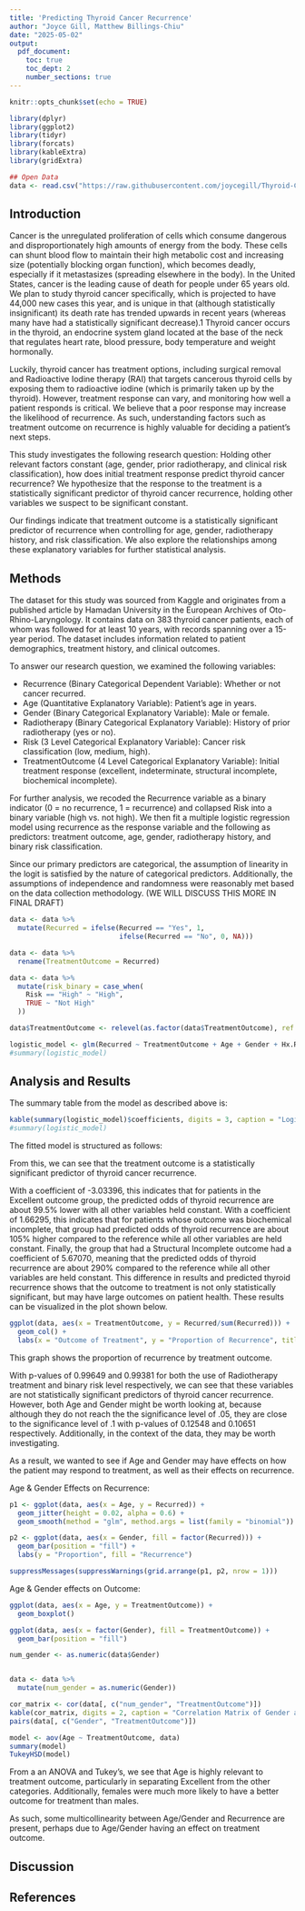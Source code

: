 ```yaml
---
title: 'Predicting Thyroid Cancer Recurrence'
author: "Joyce Gill, Matthew Billings-Chiu"
date: "2025-05-02"
output:
  pdf_document:
    toc: true
    toc_dept: 2
    number_sections: true
---
```


```r
knitr::opts_chunk$set(echo = TRUE)
```

```r
library(dplyr)
library(ggplot2)
library(tidyr)
library(forcats)
library(kableExtra)
library(gridExtra)
```

```r
## Open Data
data <- read.csv("https://raw.githubusercontent.com/joycegill/Thyroid-Cancer-Recurrence-Prediction/main/filtered_thyroid_data.csv")
```

\newpage
## **Introduction**
  Cancer is the unregulated proliferation of cells which consume dangerous and disproportionately high amounts of energy from the body. These cells can shunt blood flow to maintain their high metabolic cost and increasing size (potentially blocking organ function), which becomes deadly, especially if it metastasizes (spreading elsewhere in the body). In the United States, cancer is the leading cause of death for people under 65 years old. We plan to study thyroid cancer specifically, which is projected to have 44,000 new cases this year, and is unique in that (although statistically insignificant) its death rate has trended upwards in recent years (whereas many have had a statistically significant decrease).1 Thyroid cancer occurs in the thyroid, an endocrine system gland located at the base of the neck that regulates heart rate, blood pressure, body temperature and weight hormonally.
  
  Luckily, thyroid cancer has treatment options, including surgical removal and Radioactive Iodine therapy (RAI) that targets cancerous thyroid cells by exposing them to radioactive iodine (which is primarily taken up by the thyroid). However, treatment response can vary, and monitoring how well a patient responds is critical. We believe that a poor response may increase the likelihood of recurrence. As such, understanding factors such as treatment outcome on recurrence is highly valuable for deciding a patient’s next steps.
  
  This study investigates the following research question: Holding other relevant factors constant (age, gender, prior radiotherapy, and clinical risk classification), how does initial treatment response predict thyroid cancer recurrence? We hypothesize that the response to the treatment is a statistically significant predictor of thyroid cancer recurrence, holding other variables we suspect to be significant constant.
  
Our findings indicate that treatment outcome is a statistically significant predictor of recurrence when controlling for age, gender, radiotherapy history, and risk classification. We also explore the relationships among these explanatory variables for further statistical analysis.
  
  
## **Methods**
The dataset for this study was sourced from Kaggle and originates from a published article by Hamadan University in the European Archives of Oto-Rhino-Laryngology. It contains data on 383 thyroid cancer patients, each of whom was followed for at least 10 years, with records spanning over a 15-year period. The dataset includes information related to patient demographics, treatment history, and clinical outcomes.

To answer our research question, we examined the following variables: 

- Recurrence (Binary Categorical Dependent Variable): Whether or not cancer recurred.
- Age (Quantitative Explanatory Variable): Patient's age in years.
- Gender (Binary Categorical Explanatory Variable): Male or female.
- Radiotherapy (Binary Categorical Explanatory Variable): History of prior radiotherapy (yes or no).
- Risk (3 Level Categorical Explanatory Variable): Cancer risk classification (low, medium, high).
- TreatmentOutcome (4 Level Categorical Explanatory Variable): Initial treatment response (excellent, indeterminate, structural incomplete, biochemical incomplete).

For further analysis, we recoded the Recurrence variable as a binary indicator (0 = no recurrence, 1 = recurrence) and collapsed Risk into a binary variable (high vs. not high). We then fit a multiple logistic regression model using recurrence as the response variable and the following as predictors: treatment outcome, age, gender, radiotherapy history, and binary risk classification. 

Since our primary predictors are categorical, the assumption of linearity in the logit is satisfied by the nature of categorical predictors. Additionally, the assumptions of independence and randomness were reasonably met based on the data collection methodology. (WE WILL DISCUSS THIS MORE IN FINAL DRAFT)

```r
data <- data %>%
  mutate(Recurred = ifelse(Recurred == "Yes", 1,
                           ifelse(Recurred == "No", 0, NA)))

data <- data %>%
  rename(TreatmentOutcome = Recurred)

data <- data %>%
  mutate(risk_binary = case_when(
    Risk == "High" ~ "High",
    TRUE ~ "Not High"
  ))

data$TreatmentOutcome <- relevel(as.factor(data$TreatmentOutcome), ref = "Indeterminate")  
```

```r
logistic_model <- glm(Recurred ~ TreatmentOutcome + Age + Gender + Hx.Radiothreapy + risk_binary, data, family = "binomial")
#summary(logistic_model)
```


## **Analysis and Results**

The summary table from the model as described above is:
```r
kable(summary(logistic_model)$coefficients, digits = 3, caption = "Logistic Regression for Thyroid Cancer Recurrence")
#summary(logistic_model)
```

The fitted model is structured as follows: 

\begin{align*}
\log\left(\frac{\pi}{1 - \pi}\right) =\ & 24.05538 \\
& - 4.69692\,\text{(TreatmentOutcomeExcellent)} \\
& - 1.66295\,\text{(TreatmentOutcomeIndeterminate)} \\
& + 4.00775\,\text{(TreatmentOutcomeStructuralIncomplete)} \\
& + 0.03017\,\text{(Age)} \\
& + 1.04256\,\text{(GenderM)} \\
& - 10.63361\,\text{(Hx.RadiotherapyYes)} \\
& - 26.05770\,\text{(risk\_binaryNotHigh)}
\end{align*}

From this, we can see that the treatment outcome is a statistically significant predictor of thyroid cancer recurrence.

With a coefficient of -3.03396, this indicates that for patients in the Excellent outcome group, the predicted odds of thyroid recurrence are about 99.5% lower with all other variables held constant. With a coefficient of 1.66295, this indicates that for patients whose outcome was biochemical incomplete, that group had predicted odds of thyroid recurrence are about 105% higher compared to the reference while all other variables are held constant. Finally, the group that had a Structural Incomplete outcome had a coefficient of 5.67070, meaning that the predicted odds of thyroid recurrence are about 290% compared to the reference while all other variables are held constant. This difference in results and predicted thyroid recurrence shows that the outcome to treatment is not only statistically significant, but may have large outcomes on patient health. These results can be visualized in the plot shown below.

```r
ggplot(data, aes(x = TreatmentOutcome, y = Recurred/sum(Recurred))) +
  geom_col() +
  labs(x = "Outcome of Treatment", y = "Proportion of Recurrence", title = "Proportion of Recurrence by Treatment Resposne")
```

This graph shows the proportion of recurrence by treatment outcome.

With p-values of 0.99649 and 0.99381 for both the use of Radiotherapy treatment and binary risk level respectively, we can see that these variables are not statistically significant predictors of thyroid cancer recurrence.
However, both Age and Gender might be worth looking at, because although they do not reach the the significance level of .05, they are close to the significance level of .1 with p-values of 0.12548 and 0.10651 respectively. Additionally, in the context of the data, they may be worth investigating. 

As a result, we wanted to see if Age and Gender may have effects on how the patient may respond to treatment, as well as their effects on recurrence.

Age & Gender Effects on Recurrence:
```r

p1 <- ggplot(data, aes(x = Age, y = Recurred)) + 
  geom_jitter(height = 0.02, alpha = 0.6) +
  geom_smooth(method = "glm", method.args = list(family = "binomial"))

p2 <- ggplot(data, aes(x = Gender, fill = factor(Recurred))) +
  geom_bar(position = "fill") +
  labs(y = "Proportion", fill = "Recurrence")

suppressMessages(suppressWarnings(grid.arrange(p1, p2, nrow = 1)))
```


Age & Gender effects on Outcome:
```r
ggplot(data, aes(x = Age, y = TreatmentOutcome)) + 
  geom_boxplot()

ggplot(data, aes(x = factor(Gender), fill = TreatmentOutcome)) +
  geom_bar(position = "fill")

num_gender <- as.numeric(data$Gender)


data <- data %>%
  mutate(num_gender = as.numeric(Gender))

cor_matrix <- cor(data[, c("num_gender", "TreatmentOutcome")])
kable(cor_matrix, digits = 2, caption = "Correlation Matrix of Gender and TreatmentOutcome")
pairs(data[, c("Gender", "TreatmentOutcome")])

model <- aov(Age ~ TreatmentOutcome, data)
summary(model)
TukeyHSD(model)
```
From a an ANOVA and Tukey's, we see that Age is highly relevant to treatment outcome, particularly in separating Excellent from the other categories. Additionally, females were much more likely to have a better outcome for treatment than males.

As such, some multicollinearity between Age/Gender and Recurrence are present, perhaps due to Age/Gender having an effect on treatment outcome.

## **Discussion**

\newpage
## **References**
